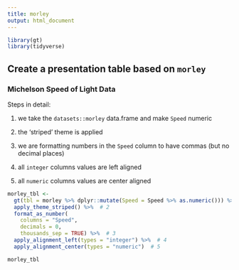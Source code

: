 ```yaml
---
title: morley
output: html_document
---
```


```r
library(gt)
library(tidyverse)
```


## Create a presentation table based on `morley`

### Michelson Speed of Light Data

Steps in detail:

 1. we take the `datasets::morley` data.frame and make `Speed` numeric
 
 2. the 'striped' theme is applied
 
 3. we are formatting numbers in the `Speed` column to have commas (but no decimal places)
 
 4. all `integer` columns values are left aligned
 
 5. all `numeric` columns values are center aligned

```r
morley_tbl <-
  gt(tbl = morley %>% dplyr::mutate(Speed = Speed %>% as.numeric())) %>%  # 1
  apply_theme_striped() %>%  # 2
  format_as_number(
    columns = "Speed",
    decimals = 0,
    thousands_sep = TRUE) %>%  # 3
  apply_alignment_left(types = "integer") %>%  # 4
  apply_alignment_center(types = "numeric")  # 5
```

```r
morley_tbl
```
